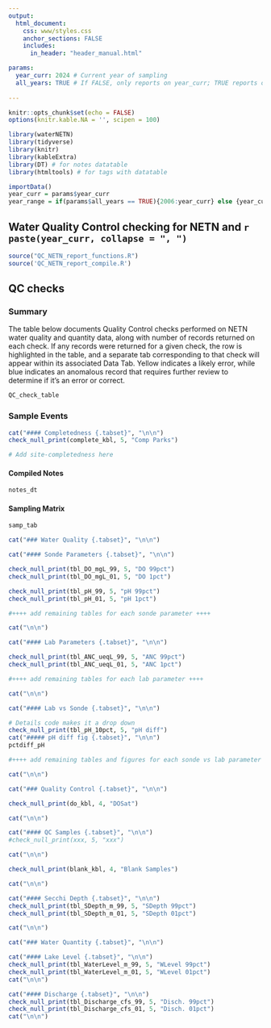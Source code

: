 ```yaml
---
output:
  html_document:
    css: www/styles.css
    anchor_sections: FALSE
    includes:
      in_header: "header_manual.html"

params:
  year_curr: 2024 # Current year of sampling
  all_years: TRUE # If FALSE, only reports on year_curr; TRUE reports on all years; Not enabled yet. Currently all years.
  
---
```


```r
knitr::opts_chunk$set(echo = FALSE)
options(knitr.kable.NA = '', scipen = 100)
```

```r
library(waterNETN)
library(tidyverse)
library(knitr)
library(kableExtra)
library(DT) # for notes datatable
library(htmltools) # for tags with datatable

importData()
year_curr = params$year_curr
year_range = if(params$all_years == TRUE){2006:year_curr} else {year_curr}
```


Water Quality Control checking for NETN and `r paste(year_curr, collapse = ", ")` {.tabset .tabset-pills}
---

```r
source("QC_NETN_report_functions.R")
source('QC_NETN_report_compile.R')
```

## QC checks {.tabset}
### Summary {.tabset}
The table below documents Quality Control checks performed on NETN water quality and quantity data, along with number of records returned on each check. If any records were returned for a given check, the row is highlighted in the table, and a separate tab corresponding to that check will appear within its associated Data Tab. Yellow indicates a likely error, while blue indicates an anomalous record that requires further review to determine if it's an error or correct. 
```r
QC_check_table
```

### Sample Events {.tabset}
```r
cat("#### Completedness {.tabset}", "\n\n")
check_null_print(complete_kbl, 5, "Comp Parks")

# Add site-completedness here
```

#### Compiled Notes {.tabset}
```r
notes_dt
```

#### Sampling Matrix {.tabset}
```r
samp_tab 
```


```r
cat("### Water Quality {.tabset}", "\n\n")
```

```r
cat("#### Sonde Parameters {.tabset}", "\n\n")

check_null_print(tbl_DO_mgL_99, 5, "DO 99pct")
check_null_print(tbl_DO_mgL_01, 5, "DO 1pct")

check_null_print(tbl_pH_99, 5, "pH 99pct")
check_null_print(tbl_pH_01, 5, "pH 1pct")

#++++ add remaining tables for each sonde parameter ++++

cat("\n\n")
```

```r
cat("#### Lab Parameters {.tabset}", "\n\n")

check_null_print(tbl_ANC_ueqL_99, 5, "ANC 99pct")
check_null_print(tbl_ANC_ueqL_01, 5, "ANC 1pct")

#++++ add remaining tables for each lab parameter ++++

cat("\n\n")
```

```r
cat("#### Lab vs Sonde {.tabset}", "\n\n")

# Details code makes it a drop down
check_null_print(tbl_pH_10pct, 5, "pH diff")
cat("##### pH diff fig {.tabset}", "\n\n")
pctdiff_pH

#++++ add remaining tables and figures for each sonde vs lab parameter ++++

cat("\n\n")
```

```r
cat("### Quality Control {.tabset}", "\n\n")
```

```r
check_null_print(do_kbl, 4, "DOSat")

cat("\n\n")
```

```r
cat("#### QC Samples {.tabset}", "\n\n")
#check_null_print(xxx, 5, "xxx")

cat("\n\n")
```


```r
check_null_print(blank_kbl, 4, "Blank Samples")

cat("\n\n")
```

```r
cat("#### Secchi Depth {.tabset}", "\n\n")
check_null_print(tbl_SDepth_m_99, 5, "SDepth 99pct")
check_null_print(tbl_SDepth_m_01, 5, "SDepth 01pct")

cat("\n\n")
```


```r
cat("### Water Quantity {.tabset}", "\n\n")
```

```r
cat("#### Lake Level {.tabset}", "\n\n")
check_null_print(tbl_WaterLevel_m_99, 5, "WLevel 99pct")
check_null_print(tbl_WaterLevel_m_01, 5, "WLevel 01pct")
cat("\n\n")
```


```r
cat("#### Discharge {.tabset}", "\n\n")
check_null_print(tbl_Discharge_cfs_99, 5, "Disch. 99pct")
check_null_print(tbl_Discharge_cfs_01, 5, "Disch. 01pct")
cat("\n\n")
```
